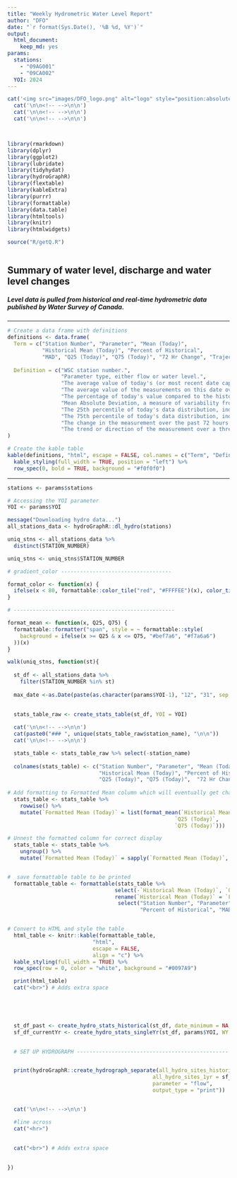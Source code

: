 ```yaml
---
title: "Weekly Hydrometric Water Level Report"
author: "DFO"
date: "`r format(Sys.Date(), '%B %d, %Y')`"
output: 
  html_document:
    keep_md: yes
params: 
  stations: 
    - "09AG001"
    - "09CA002"
  YOI: 2024
---
```



```r

cat('<img src="images/DFO_logo.png" alt="logo" style="position:absolute; top:0; right:0; padding:10px;">')
  cat('\n\n<!-- -->\n\n')
  cat('\n\n<!-- -->\n\n')
  cat('\n\n<!-- -->\n\n')



library(rmarkdown)
library(dplyr)
library(ggplot2)
library(lubridate)
library(tidyhydat)
library(hydroGraphR)
library(flextable)
library(kableExtra)
library(purrr)
library(formattable)
library(data.table)
library(htmltools)
library(knitr)
library(htmlwidgets)

source("R/getQ.R")



```
## **Summary of water level, discharge and water level changes**

##### Level data is pulled from historical and real-time hydrometric data published by Water Survey of Canada.


---

```r

# Create a data frame with definitions
definitions <- data.frame(
  Term = c("Station Number", "Parameter", "Mean (Today)",
           "Historical Mean (Today)", "Percent of Historical",
           "MAD", "Q25 (Today)", "Q75 (Today)", "72 Hr Change", "Trajectory"),
  
  Definition = c("WSC station number.", 
                 "Parameter type, either flow or water level.",
                 "The average value of today's (or most recent date captured) measurements.",
                 "The average value of the measurements on this date over the historical period.",
                 "The percentage of today's value compared to the historical average.",
                 "Mean Absolute Deviation, a measure of variability from the historical mean.",
                 "The 25th percentile of today's data distribution, indicating that 25% of the data points are below this value.",
                 "The 75th percentile of today's data distribution, indicating that 75% of the data points are below this value.",
                 "The change in the measurement over the past 72 hours.",
                 "The trend or direction of the measurement over a three day period.")
)

# Create the kable table
kable(definitions, "html", escape = FALSE, col.names = c("Term", "Definition")) %>%
  kable_styling(full_width = TRUE, position = "left") %>%
  row_spec(0, bold = TRUE, background = "#f0f0f0")

```

---

```r

stations <- params$stations

# Accessing the YOI parameter
YOI <- params$YOI

message("Downloading hydro data...")
all_stations_data <- hydroGraphR::dl_hydro(stations)

uniq_stns <- all_stations_data %>% 
  distinct(STATION_NUMBER) 

uniq_stns <- uniq_stns$STATION_NUMBER


```



```r

# gradient_color -----------------------------------

format_color <- function(x) {
  ifelse(x < 80, formattable::color_tile("red", "#FFFFEE")(x), color_tile("#EEFFEF", "olivedrab")(x))
}

# ---------------------------------------------------

format_mean <- function(x, Q25, Q75) {
  formattable::formatter("span", style = ~ formattable::style(
    background = ifelse(x >= Q25 & x <= Q75, "#bef7a6", "#f7a6a6")
  ))(x)
}

```

``` r


walk(uniq_stns, function(st){
  
  st_df <- all_stations_data %>% 
    filter(STATION_NUMBER %in% st)
  
  max_date <-as.Date(paste(as.character(params$YOI-1), "12", "31", sep = "-"))
  

  stats_table_raw <- create_stats_table(st_df, YOI = YOI)
  
  cat('\n\n<!-- -->\n\n')
  cat(paste0("### ", unique(stats_table_raw$station_name), "\n\n"))
  cat('\n\n<!-- -->\n\n')

  stats_table <- stats_table_raw %>% select(-station_name)
  
  colnames(stats_table) <- c("Station Number", "Parameter", "Mean (Today)",
                             "Historical Mean (Today)", "Percent of Historical", "MAD",
                             "Q25 (Today)", "Q75 (Today)",  "72 Hr Change", "Trajectory")
  
# Add formatting to Formatted Mean column which will eventually get changed to Historical Mean
  stats_table <- stats_table %>%
    rowwise() %>%
    mutate(`Formatted Mean (Today)` = list(format_mean(`Historical Mean (Today)`,
                                                     `Q25 (Today)`,
                                                     `Q75 (Today)`)))

# Unnest the formatted column for correct display
  stats_table <- stats_table %>% 
    ungroup() %>%
    mutate(`Formatted Mean (Today)` = sapply(`Formatted Mean (Today)`, as.character))


#  save formattable table to be printed
  formattable_table <- formattable(stats_table %>% 
                                  select(-`Historical Mean (Today)`, `Q25 (Today)`, `Q75 (Today)`) %>%
                                  rename(`Historical Mean (Today)` = `Formatted Mean (Today)`) %>%
                                   select("Station Number", "Parameter", "Mean (Today)", "Historical Mean (Today)",
                                          "Percent of Historical", "MAD", "Q25 (Today)", "Q75 (Today)",  "72 Hr Change", "Trajectory"))


# Convert to HTML and style the table
  html_table <- knitr::kable(formattable_table,
                           "html",
                           escape = FALSE, 
                           align = "c") %>%
  kable_styling(full_width = TRUE) %>%
  row_spec(row = 0, color = "white", background = "#0097A9") 

  print(html_table)
  cat("<br>") # Adds extra space




  
  st_df_past <- create_hydro_stats_historical(st_df, date_minimum = NA, date_maximum = max_date)
  sf_df_currentYr <- create_hydro_stats_singleYr(st_df, params$YOI, WY = "no")

  
  # SET UP HYDROGRAPH ------------------------------------------------


  print(hydroGraphR::create_hydrograph_separate(all_hydro_sites_historical = st_df_past,
                                              all_hydro_sites_1yr = sf_df_currentYr, 
                                              parameter = "flow",
                                              output_type = "print"))


  cat('\n\n<!-- -->\n\n')

  #line across
  cat("<hr>")
  
    
  cat("<br>") # Adds extra space

    
})


```









